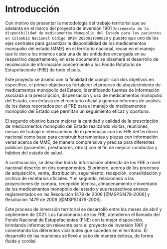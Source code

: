# Introducción

Con motivo de presentar la metodología del trabajo territorial que se adelanta en el marco del proyecto de inversión 1901 `Incremento de la disponibilidad de medicamentos Monopolio del Estado para los pacientes en Colombia Nacional Código BPIN 2020011000020` y puesto que uno de los ejes centrales para garantizar la disponibilidad de los medicamentos monopolio del estado (MME) en el territorio nacional, recae en el manejo que le den a los mismos cada una de las entidades encargada en su respectivo departamento, en este documento se plasmará el desarrollo de recolección de información concerniente a los Fondo Rotatorio de Estupefaciente (FRE) de todo el país.

Este proyecto se diseñó con la finalidad de cumplir con dos objetivos en específico, el primer objetivo es fortalecer el proceso de abastecimiento de medicamentos monopolio del Estado, identificando fuentes de información asociada a la prescripción, dispensación y uso de medicamentos monopolio del Estado, con énfasis en el recetario oficial y generar informes de análisis de los datos reportados por el FRE para el manejo de medicamentos monopolio del Estado que permitan un seguimiento eficaz y oportuno.

El segundo objetivo busca mejorar la cantidad y calidad de la prescripción de medicamentos monopolio del Estado realizando visitas, reuniones, mesas de trabajo e intercambios de experiencias con los FRE del territorio nacional como base para construir herramientas y piezas con información veraz acerca de MME, de manera comprensiva y precisa para diferentes públicos (pacientes, prestadores, otros) con el fin de mejorar conductas y hábitos del estado de salud.

A continuación, se describe toda la información obtenida de los FRE a nivel nacional descrito en dos componentes. El primero, acerca de los procesos de adquisición, venta, distribución, seguimiento, recepción, consolidación y archivo de recetarios oficiales. Y el segundo, relacionado a las proyecciones de compra, recepción técnica, almacenamiento e inventario de los medicamentos monopolio del estado y sus respectivos anexos reglamentados en las Resolución 1478 de 2006 [@MSPS1478-2006] y Resolución 1479 de 2006 [@MSPS1479-2006].

Este proceso de inmersión territorial se desarrolló entre los meses de abril y septiembre de 2021. Los funcionarios de los FRE, atendieron el llamado del Fondo Nacional de Estupefacientes (FNE) con la mejor disposición, brindando información relevante para el proyecto de inversión 1901 y comentando las diferentes vicisitudes que suceden en el territorio. El desarrollo de las reuniones se llevó a cabo de manera exitosa, de forma fluida y cordial.

